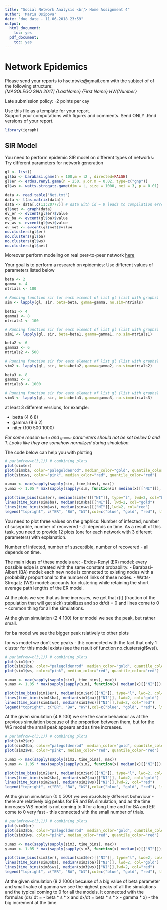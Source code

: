 ---
title: "Social Network Analysis <br/> Home Assignment 4"
author: 'Maria Osipova'
date: "due date - 11.06.2018 23:59"
output:
  html_document:
    toc: yes
  pdf_document:
    toc: yes
---
# Network Epidemics

Please send your reports to hse.ntwks@gmail.com with the subject of of the following structure:<br/>
*[MAGOLEGO SNA 2017] {LastName} {First Name} HW{Number}*

Late submission policy: -2 points per day

Use this file as a template for your report.\
Support your computations with figures and comments. Send ONLY .Rmd versions of your report.

```{r, echo=FALSE}
library(igraph)
```
## SIR Model

You need to perform epidemic SIR model on different types of networks:
Try different parameters for network generation
```{r}
gl <- list()
gl$ba <- barabasi.game(n = 100,m = 12 , directed=FALSE)
gl$er <- erdos.renyi.game(n = 250, p.or.m = 0.02, type=c("gnp"))
gl$ws <- watts.strogatz.game(dim = 1, size = 1000, nei = 3, p = 0.01)

data <- read.table("Net.txt")
data <- t(as.matrix(data))
data <- data[,c(11:20777)] # data with id = 0 leads to compilation error - making a subset without it
gl$net <- graph(data)
ev_er <- evcent(gl$er)$value
ev_ba <- evcent(gl$ba)$value
ev_ws <- evcent(gl$ws)$value
ev_net <- evcent(gl$net)$value
no.clusters(gl$er)
no.clusters(gl$ba)
no.clusters(gl$ws)
no.clusters(gl$net)

``` 
Moreover perform modeling on real peer-to-peer network [here](https://www.hse.ru/data/2016/04/21/1130159900/Net.txt)


Your goal is to perform a research on epidemics:
Use different values of parameters listed below
```{r}
beta <- 2
gamma <- 4
ntrials <- 100

# Running function sir for each element of list gl (list with graphs)
sim <- lapply(gl, sir, beta=beta, gamma=gamma, no.sim=ntrials)

beta1 <- 4
gamma1 <- 8
ntrials1 <- 100

# Running function sir for each element of list gl (list with graphs)
sim1 <- lapply(gl, sir, beta=beta1, gamma=gamma1, no.sim=ntrials1)

beta2 <- 6
gamma2 <- 6
ntrials2 <- 500

# Running function sir for each element of list gl (list with graphs)
sim2 <- lapply(gl, sir, beta=beta2, gamma=gamma2, no.sim=ntrials2)

beta3 <- 8
gamma3 <- 2
ntrials3 <- 1000

# Running function sir for each element of list gl (list with graphs)
sim3 <- lapply(gl, sir, beta=beta3, gamma=gamma3, no.sim=ntrials3)
```
at least 3 different versions, for example:

* betta (4 6 8)
* gamma (8 6 2)
* niter (100 500 1000)
    
*For some reason `beta` and `gamma` parameters should not be set below 0 and 1. Looks like they are somehow normilized during simulation.*

The code below can help you with plotting
```{r}
# par(mfrow=c(3,1)) # combining plots
plot(sim$er)
plot(sim$ba, color="palegoldenrod", median_color="gold", quantile_color="gold")
plot(sim$ws, color="pink", median_color="red", quantile_color="red")

x.max <- max(sapply(sapply(sim, time_bins), max))
y.max <- 1.05 * max(sapply(sapply(sim, function(x) median(x)[["NI"]]), max, na.rm=TRUE))

plot(time_bins(sim$er), median(sim$er)[["NI"]], type="l", lwd=2, col="blue", xlim=c(0, x.max), ylim=c(0, 100), xlab="Time", ylab=expression(N[I](t)))
lines(time_bins(sim$ba), median(sim$ba)[["NI"]], lwd=2, col="gold")
lines(time_bins(sim$ws), median(sim$ws)[["NI"]],lwd=2, col="red")
legend("topright", c("ER", "BA", "WS"),col=c("blue", "gold", "red"), lty=1)
```

You need to plot three values on the graphics: Number of infected, number of suseprible, number of recovered - all depends on time.
As a result of this task, you need to provide 12 plots (one for each network with 3 diferent parameters) with explanation.

Number of infected, number of susceptible, number of recovered - all depends on time.

The main ideas of these models are:
 - Erdos-Renyi (ER) model: every possible edge is created with the same constant probability.
 - Barabasi-Albert (BA) model: each new node is connected to existing nodes with a probability proportional to the number of links of these nodes.
 - Watts-Strogatz (WS) model: accounts for clustering while retaining the short average path lengths of the ER model.
 
At the plots we see that as time increases, we get that r(t) (fraction of the population that will get sick) stabilizes and so dr/dt = 0 and lines come to 0 - common thing for all the simulations.

At the given simulation (2 4 100) for er model we see the peak, but rather small.

for ba model we see the bigger peak relatively to other plots

for ws model we don't see peaks - this connected with the fact that only 1 cluster for this model exists (see the result of function no.clusters(gl$ws)).

```{r}
# par(mfrow=c(3,1)) # combining plots
plot(sim1$er)
plot(sim1$ba, color="palegoldenrod", median_color="gold", quantile_color="gold")
plot(sim1$ws, color="pink", median_color="red", quantile_color="red")

x.max <- max(sapply(sapply(sim1, time_bins), max))
y.max <- 1.05 * max(sapply(sapply(sim1, function(x) median(x)[["NI"]]), max, na.rm=TRUE))

plot(time_bins(sim1$er), median(sim1$er)[["NI"]], type="l", lwd=2, col="blue", xlim=c(0, x.max), ylim=c(0, 100), xlab="Time", ylab=expression(N[I](t)))
lines(time_bins(sim1$ba), median(sim1$ba)[["NI"]], lwd=2, col="gold")
lines(time_bins(sim1$ws), median(sim1$ws)[["NI"]],lwd=2, col="red")
legend("topright", c("ER", "BA", "WS"),col=c("blue", "gold", "red"), lty=1)
```

At the given simulation (4 8 100) we see the same behaviour as at the previous simulation because of the proportion between them, but for the WS model the small peak appears and as time increases.

```{r}
# par(mfrow=c(3,1)) # combining plots
plot(sim2$er)
plot(sim2$ba, color="palegoldenrod", median_color="gold", quantile_color="gold")
plot(sim2$ws, color="pink", median_color="red", quantile_color="red")

x.max <- max(sapply(sapply(sim2, time_bins), max))
y.max <- 1.05 * max(sapply(sapply(sim2, function(x) median(x)[["NI"]]), max, na.rm=TRUE))

plot(time_bins(sim2$er), median(sim2$er)[["NI"]], type="l", lwd=2, col="blue", xlim=c(0, x.max), ylim=c(0, 200), xlab="Time", ylab=expression(N[I](t)))
lines(time_bins(sim2$ba), median(sim2$ba)[["NI"]], lwd=2, col="gold")
lines(time_bins(sim2$ws), median(sim2$ws)[["NI"]],lwd=2, col="red")
legend("topright", c("ER", "BA", "WS"),col=c("blue", "gold", "red"), lty=1)
```

At the given simulation (6 6 500) we see absolutely different behaviour - there are relatively big peaks for ER and BA simulation, and as the time increases WS model is not coming to 0 for a long time and for BA and ER come to 0 very fast - this connected with the small number of trials.

```{r}
# par(mfrow=c(3,1)) # combining plots
plot(sim3$er)
plot(sim3$ba, color="palegoldenrod", median_color="gold", quantile_color="gold")
plot(sim3$ws, color="pink", median_color="red", quantile_color="red")

x.max <- max(sapply(sapply(sim3, time_bins), max))
y.max <- 1.05 * max(sapply(sapply(sim3, function(x) median(x)[["NI"]]), max, na.rm=TRUE))

plot(time_bins(sim3$er), median(sim3$er)[["NI"]], type="l", lwd=2, col="blue", xlim=c(0, x.max), ylim=c(0, 500), xlab="Time", ylab=expression(N[I](t)))
lines(time_bins(sim3$ba), median(sim3$ba)[["NI"]], lwd=2, col="gold")
lines(time_bins(sim3$ws), median(sim3$ws)[["NI"]],lwd=2, col="red")
legend("topright", c("ER", "BA", "WS"),col=c("blue", "gold", "red"), lty=1)
```

At the given simulation (8 2 1000) because of a big value of beta parameter and small value of gamma we see the highest peaks of all the simulations and the typical coming to 0 for all the models. It connected with the formulas (ds/
dt = - beta * s * x and dx/dt = beta * s * x - gamma * x) - the big increment at the time.

